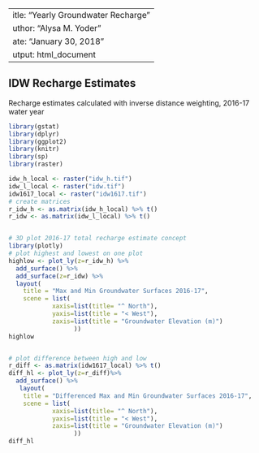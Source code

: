  ---
title: "Yearly Groundwater Recharge"
author: "Alysa M. Yoder"
date: "January 30, 2018"
output: html_document
---
## IDW Recharge Estimates
Recharge estimates calculated with inverse distance weighting, 2016-17 water year
```r
library(gstat)
library(dplyr)
library(ggplot2)
library(knitr)
library(sp)
library(raster)

idw_h_local <- raster("idw_h.tif")
idw_l_local <- raster("idw.tif")
idw1617_local <- raster("idw1617.tif")
# create matrices 
r_idw_h <- as.matrix(idw_h_local) %>% t()
r_idw <- as.matrix(idw_l_local) %>% t()


# 3D plot 2016-17 total recharge estimate concept 
library(plotly)
# plot highest and lowest on one plot
highlow <- plot_ly(z=r_idw_h) %>%
  add_surface() %>%
  add_surface(z=r_idw) %>%
  layout(
    title = "Max and Min Groundwater Surfaces 2016-17",
    scene = list(
            xaxis=list(title= "^ North"),
            yaxis=list(title = "< West"),
            zaxis=list(title = "Groundwater Elevation (m)")
                  ))
highlow


# plot difference between high and low 
r_diff <- as.matrix(idw1617_local) %>% t()
diff_hl <- plot_ly(z=r_diff)%>%
  add_surface() %>%
   layout(
    title = "Differenced Max and Min Groundwater Surfaces 2016-17",
    scene = list(
            xaxis=list(title= "^ North"),
            yaxis=list(title = "< West"),
            zaxis=list(title = "Groundwater Elevation (m)")
                  ))
diff_hl
```
